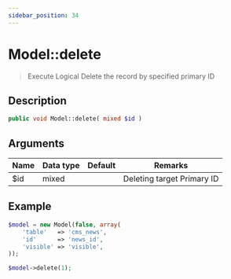 ```yaml
---
sidebar_position: 34
---
```


# Model::delete

> Execute Logical Delete the record by specified primary ID

## Description

```php
public void Model::delete( mixed $id )
```

## Arguments

| Name | Data type | Default | Remarks                    |
| ---- | --------- | ------- | -------------------------- |
| $id  | mixed     |         | Deleting target Primary ID |

## Example

```php title="Controller"
$model = new Model(false, array(
    'table'   => 'cms_news',
    'id'      => 'news_id',
    'visible' => 'visible',
));

$model->delete(1);
```

